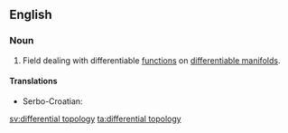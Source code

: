 ==English==

{{wikipedia}}

===Noun===
{{en-noun|-}}

# {{mathematics}} Field dealing with differentiable [[function]]s on [[differentiable manifold]]s.

====Translations====
{{trans-top|differential topology}}
* Serbo-Croatian: {{t|sh|diferencijalna topologija|f}}
{{trans-mid}}
{{trans-bottom}}

[[sv:differential topology]]
[[ta:differential topology]]
